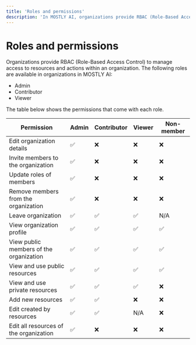 ```yaml
---
title: 'Roles and permissions'
description: 'In MOSTLY AI, organizations provide RBAC (Role-Based Access Control) to manage access to resources and actions within an organization. The roles Admin, Contributor, and Viewer are available for each organization.'
---
```


# Roles and permissions

Organizations provide RBAC (Role-Based Access Control) to manage access to resources and actions within an organization. The following roles are available in organizations in MOSTLY AI:

- Admin
- Contributor
- Viewer

The table below shows the permissions that come with each role.

| Permission                              | Admin | Contributor | Viewer | Non-member |
| --------------------------------------- | ----- | ----------- | ------ | ---------- |
| Edit organization details               | ✅    | ❌          | ❌     | ❌         |
| Invite members to the organization      | ✅    | ❌          | ❌     | ❌         |
| Update roles of members                 | ✅    | ❌          | ❌     | ❌         |
| Remove members from the organization    | ✅    | ❌          | ❌     | ❌         |
| Leave organization                      | ✅    | ✅          | ✅     | N/A        |
| View organization profile               | ✅    | ✅          | ✅     | ✅         |
| View public members of the organization | ✅    | ✅          | ✅     | ✅         |
| View and use public resources           | ✅    | ✅          | ✅     | ✅         |
| View and use private resources          | ✅    | ✅          | ✅     | ❌         |
| Add new resources                       | ✅    | ✅          | ❌     | ❌         |
| Edit created by resources               | ✅    | ✅          | N/A    | ❌         |
| Edit all resources of the organization  | ✅    | ❌          | ❌     | ❌         |
